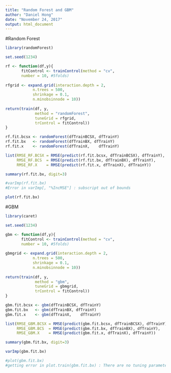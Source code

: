 ```yaml
---
title: "Random Forest and GBM"
author: "Daniel Hong"
date: "November 24, 2017"
output: html_document
---
```


#Random Forest
```r

library(randomForest)

set.seed(1234)

rf <- function(df,y){
       fitControl <- trainControl(method = "cv",
       number = 10, #5folds)
                           
rfgrid <- expand.grid(interaction.depth = 2,
            n.trees = 500,
            shrinkage = 0.1,
            n.minobsinnode = 10))
  
return(train(df, y, 
             method = "randomForest", 
             tuneGrid = rfgrid, 
             trControl = fitControl))
}

rf.fit.bcsx <- randomForest(dfTrainBCSX, dfTrainY)
rf.fit.bx   <- randomForest(dfTrainBX, dfTrainY)
rf.fit.x    <- randomForest(dfTrainX,    dfTrainY)
```

```r
list(RMSE_RF.BCSX = RMSE(predict(rf.fit.bcsx, dfTrainBCSX), dfTrainY),
     RMSE_RF.BCS  = RMSE(predict(rf.fit.bx, dfTrainBX), dfTrainY),
     RMSE_RF.X    = RMSE(predict(rf.fit.x, dfTrainX), dfTrainY))
```

```r
summary(rf.fit.bx, digit=3)
```

```r
#varImp(rf.fit.bx)
#Error in varImp[, "%IncMSE"] : subscript out of bounds
```

```r
plot(rf.fit.bx)
```

#GBM
```r

library(caret)

set.seed(1234)

gbm <- function(df,y){
       fitControl <- trainControl(method = "cv",
       number = 10, #5folds)
                           
gbmgrid <- expand.grid(interaction.depth = 2,
            n.trees = 500,
            shrinkage = 0.1,
            n.minobsinnode = 10))
  
return(train(df, y, 
             method = "gbm", 
             tuneGrid = gbmgrid, 
             trControl = fitControl))
}

gbm.fit.bcsx <- gbm(dfTrainBCSX, dfTrainY)
gbm.fit.bx   <- gbm(dfTrainBX, dfTrainY)
gbm.fit.x    <- gbm(dfTrainX,    dfTrainY)
```

```r
list(RMSE_GBM.BCSX = RMSE(predict(gbm.fit.bcsx, dfTrainBCSX), dfTrainY),
     RMSE_GBM.BCS  = RMSE(predict(gbm.fit.bx, dfTrainBX), dfTrainY),
     RMSE_GBM.X    = RMSE(predict(gbm.fit.x, dfTrainX), dfTrainY))
```

```r
summary(gbm.fit.bx, digit=3)
```

```r
varImp(gbm.fit.bx)
```

```r
#plot(gbm.fit.bx)
#getting error in plot.train(gbm.fit.bx) : There are no tuning parameters with more than 1 value.
```